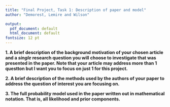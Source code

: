 ```yaml
---
title: "Final Project, Task 1: Description of paper and model"
author: "Demorest, Lemire and Wilson"

output:
  pdf_document: default
  html_document: default
fontsize: 12 pt
---
```


<!-- By the end of the day 11/12/21, please submit a copy of the pdf of the paper your group will be using for the final project to the _project-assignmnet1_ dropbox. Additionally, please submit a single document for your group that addresses the following:  -->

__1. A brief description of the background motivation of your chosen article and a _single_ research question you will choose to investigate that was presented in the paper. Note that your article may address more than 1 questton but I want you to focus on just 1 for this project.__



__2. A brief description of the methods used by the authors of your paper to address the question of interest you are focusing on.__




__3. The full probability model used in the paper written out in mathematical notation. That is, all likelihood and prior components.__



